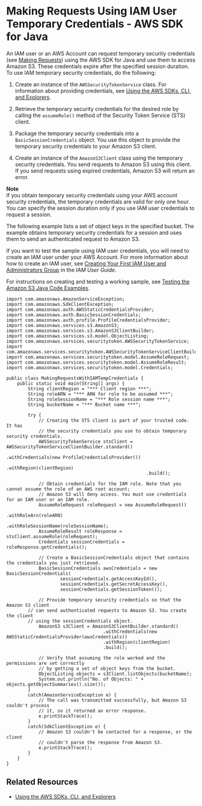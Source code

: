 # Making Requests Using IAM User Temporary Credentials \- AWS SDK for Java<a name="AuthUsingTempSessionTokenJava"></a>

An IAM user or an AWS Account can request temporary security credentials \(see [Making Requests](MakingRequests.mdx)\) using the AWS SDK for Java and use them to access Amazon S3\. These credentials expire after the specified session duration\. To use IAM temporary security credentials, do the following:

1. Create an instance of the `AWSSecurityTokenService` class\. For information about providing credentials, see [Using the AWS SDKs, CLI, and Explorers](UsingAWSSDK.mdx)\.

1. Retrieve the temporary security credentials for the desired role by calling the `assumeRole()` method of the Security Token Service \(STS\) client\.

1. Package the temporary security credentials into a `BasicSessionCredentials` object\. You use this object to provide the temporary security credentials to your Amazon S3 client\.

1. Create an instance of the `AmazonS3Client` class using the temporary security credentials\. You send requests to Amazon S3 using this client\. If you send requests using expired credentials, Amazon S3 will return an error\.

**Note**  
If you obtain temporary security credentials using your AWS account security credentials, the temporary credentials are valid for only one hour\. You can specify the session duration only if you use IAM user credentials to request a session\.

The following example lists a set of object keys in the specified bucket\. The example obtains temporary security credentials for a session and uses them to send an authenticated request to Amazon S3\.

If you want to test the sample using IAM user credentials, you will need to create an IAM user under your AWS Account\. For more information about how to create an IAM user, see [Creating Your First IAM User and Administrators Group](https://docs.aws.amazon.com/IAM/latest/UserGuide/getting-started_create-admin-group.html) in the *IAM User Guide*\.

For instructions on creating and testing a working sample, see [Testing the Amazon S3 Java Code Examples](UsingTheMPJavaAPI.mdx#TestingJavaSamples)\. 

```
import com.amazonaws.AmazonServiceException;
import com.amazonaws.SdkClientException;
import com.amazonaws.auth.AWSStaticCredentialsProvider;
import com.amazonaws.auth.BasicSessionCredentials;
import com.amazonaws.auth.profile.ProfileCredentialsProvider;
import com.amazonaws.services.s3.AmazonS3;
import com.amazonaws.services.s3.AmazonS3ClientBuilder;
import com.amazonaws.services.s3.model.ObjectListing;
import com.amazonaws.services.securitytoken.AWSSecurityTokenService;
import com.amazonaws.services.securitytoken.AWSSecurityTokenServiceClientBuilder;
import com.amazonaws.services.securitytoken.model.AssumeRoleRequest;
import com.amazonaws.services.securitytoken.model.AssumeRoleResult;
import com.amazonaws.services.securitytoken.model.Credentials;

public class MakingRequestsWithIAMTempCredentials {
    public static void main(String[] args) {
        String clientRegion = "*** Client region ***";
        String roleARN = "*** ARN for role to be assumed ***";
        String roleSessionName = "*** Role session name ***";
        String bucketName = "*** Bucket name ***";

        try {
            // Creating the STS client is part of your trusted code. It has
            // the security credentials you use to obtain temporary security credentials.
            AWSSecurityTokenService stsClient = AWSSecurityTokenServiceClientBuilder.standard()
                                                    .withCredentials(new ProfileCredentialsProvider())
                                                    .withRegion(clientRegion)
                                                    .build();

            // Obtain credentials for the IAM role. Note that you cannot assume the role of an AWS root account;
            // Amazon S3 will deny access. You must use credentials for an IAM user or an IAM role.
            AssumeRoleRequest roleRequest = new AssumeRoleRequest()
                                                    .withRoleArn(roleARN)
                                                    .withRoleSessionName(roleSessionName);
            AssumeRoleResult roleResponse = stsClient.assumeRole(roleRequest);
            Credentials sessionCredentials = roleResponse.getCredentials();
            
            // Create a BasicSessionCredentials object that contains the credentials you just retrieved.
            BasicSessionCredentials awsCredentials = new BasicSessionCredentials(
                    sessionCredentials.getAccessKeyId(),
                    sessionCredentials.getSecretAccessKey(),
                    sessionCredentials.getSessionToken());

            // Provide temporary security credentials so that the Amazon S3 client 
	    // can send authenticated requests to Amazon S3. You create the client 
	    // using the sessionCredentials object.
            AmazonS3 s3Client = AmazonS3ClientBuilder.standard()
                                    .withCredentials(new AWSStaticCredentialsProvider(awsCredentials))
                                    .withRegion(clientRegion)
                                    .build();

            // Verify that assuming the role worked and the permissions are set correctly
            // by getting a set of object keys from the bucket.
            ObjectListing objects = s3Client.listObjects(bucketName);
            System.out.println("No. of Objects: " + objects.getObjectSummaries().size());
        }
        catch(AmazonServiceException e) {
            // The call was transmitted successfully, but Amazon S3 couldn't process 
            // it, so it returned an error response.
            e.printStackTrace();
        }
        catch(SdkClientException e) {
            // Amazon S3 couldn't be contacted for a response, or the client
            // couldn't parse the response from Amazon S3.
            e.printStackTrace();
        }
    }
}
```

## Related Resources<a name="RelatedResources008"></a>
+ [Using the AWS SDKs, CLI, and Explorers](UsingAWSSDK.mdx)